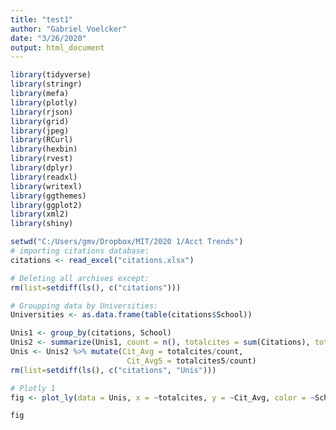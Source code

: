 ---
title: "test1"
author: "Gabriel Voelcker"
date: "3/26/2020"
output: html_document
---

```{r, echo=TRUE, message=FALSE, warning=FALSE}
library(tidyverse)
library(stringr)
library(mefa)
library(plotly)
library(rjson)
library(grid)
library(jpeg)
library(RCurl)
library(hexbin)
library(rvest)
library(dplyr)
library(readxl)
library(writexl)
library(ggthemes)
library(ggplot2)
library(xml2)
library(shiny)
```

```{r, echo=TRUE, message=FALSE, warning=FALSE}
setwd("C:/Users/gmv/Dropbox/MIT/2020 1/Acct Trends")
# importing citations database:
citations <- read_excel("citations.xlsx")

# Deleting all archives except:
rm(list=setdiff(ls(), c("citations")))

# Groupping data by Universities:
Universities <- as.data.frame(table(citations$School))

Unis1 <- group_by(citations, School)
Unis2 <- summarize(Unis1, count = n(), totalcites = sum(Citations), totalcites5 = sum(Citations5), totalhindex = sum(hindex), totalhindex5 = sum(hindex5), totali10 = sum(i10), totali105 = sum(i105))
Unis <- Unis2 %>% mutate(Cit_Avg = totalcites/count, 
                          Cit_Avg5 = totalcites5/count)
rm(list=setdiff(ls(), c("citations", "Unis")))

# Plotly 1
fig <- plot_ly(data = Unis, x = ~totalcites, y = ~Cit_Avg, color = ~School)

fig
```

